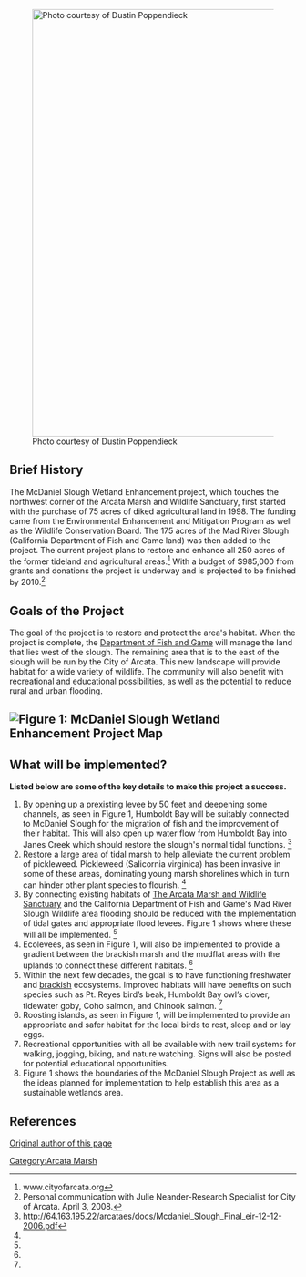{{TOCright}}
[[Image:Arcata-7011.jpg|750px|Photo courtesy of Dustin Poppendieck]]

== Brief History ==
The McDaniel Slough Wetland Enhancement project, which touches the northwest corner of the Arcata Marsh and Wildlife Sanctuary, first started with the purchase of 75 acres of diked agricultural land in 1998. The funding came from the Environmental Enhancement and Mitigation Program as well as the Wildlife Conservation Board. The 175 acres of the Mad River Slough (California Department of Fish and Game land) was then added to the project.  The current project plans to restore and enhance all 250 acres of the former tideland and agricultural areas.<ref name="City of Arcata">www.cityofarcata.org </ref>  With a budget of $985,000 from grants and donations the project is underway and is projected to be finished by 2010.<ref name="Julie Neander">Personal communication with Julie Neander-Research Specialist for City of Arcata.  April 3, 2008. </ref>


== Goals of the Project ==

The goal of the project is to restore and protect the area's habitat.  When the project is complete, the [http://www.dfg.ca.gov/California Department of Fish and Game] will manage the land that lies west of the slough.  The remaining area that is to the east of the slough will be run by the City of Arcata.  This new landscape will provide habitat for a wide variety of wildlife. The community will also benefit with recreational and educational possibilities, as well as the potential to reduce rural and urban flooding.

==[[Image:Arcataslough.jpg|thumb|Figure 1: McDaniel Slough Wetland Enhancement Project Map]]==





== What will be implemented? ==      



'''Listed below are some of the key details to make this project a success.''' 
     
#By opening up a prexisting levee by 50 feet and deepening some channels, as seen in Figure 1,  Humboldt Bay will be suitably connected to     McDaniel Slough for the migration of fish and the improvement of their habitat. This will also open up water flow from Humboldt Bay into Janes Creek which should restore the slough's normal tidal functions. <ref name="McDaniel Slough Wetland Enhancement Project: Environmental Impact Report">http://64.163.195.22/arcataes/docs/Mcdaniel_Slough_Final_eir-12-12-2006.pdf </ref>
# Restore a large area of tidal marsh to help alleviate the current problem of pickleweed. Pickleweed (Salicornia virginica) has been invasive in some of these areas, dominating young marsh shorelines which in turn can hinder other plant species to flourish. <ref name="McDaniel Slough Wetland Enhancement Project: Environmental Impact Report" />
#By connecting existing habitats of [http://www.cityofarcata.org/index.php?option=com_content&task=view&id=20&Itemid=47 The Arcata Marsh and Wildlife Sanctuary] and the California Department of Fish and Game's Mad River Slough Wildlife area flooding should be reduced with the implementation of tidal gates and appropriate flood levees. Figure 1 shows where these will all be implemented. <ref name="McDaniel Slough Wetland Enhancement Project: Environmental Impact Report" />
# Ecolevees, as seen in Figure 1, will also be implemented to provide a gradient between the brackish marsh and the mudflat areas with the uplands to connect these different habitats. <ref name="McDaniel Slough Wetland Enhancement Project: Environmental Impact Report" />
# Within the next few decades, the goal is to have functioning freshwater and [http://www.thefreedictionary.com/brackish brackish] ecosystems. Improved habitats will have benefits on such species such as Pt. Reyes bird’s beak, Humboldt Bay owl’s clover, tidewater goby, Coho salmon, and Chinook salmon. <ref name="McDaniel Slough Wetland Enhancement Project: Environmental Impact Report" />
#Roosting islands, as seen in Figure 1, will be implemented to provide an appropriate and safer habitat for the local birds to rest, sleep and or lay eggs.
#Recreational opportunities with all be available with new trail systems for walking, jogging, biking, and nature watching.  Signs will also be posted for potential educational opportunities.
#Figure 1 shows the boundaries of the McDaniel Slough Project as well as the ideas planned for implementation to help establish this area as a sustainable wetlands area.

== References ==

<references/>                 

[[User:Ramacito|Original author of this page]]

[[Category:Arcata Marsh]]